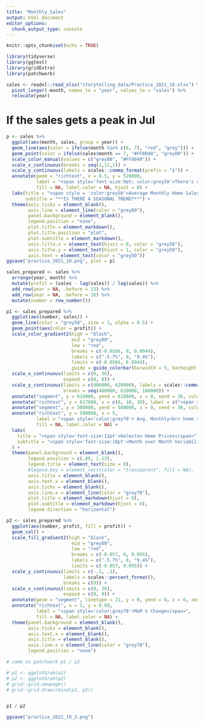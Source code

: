 ```yaml
---
title: "Monthly_Sales"
output: html_document
editor_options: 
  chunk_output_type: console
---
```


```r
knitr::opts_chunk$set(echo = TRUE)
```

```r
library(tidyverse)
library(ggtext)
library(gridExtra)
library(patchwork)
```


```r
sales <- readxl::read_xlsx("storytelling_data/Practice_2021_10.xlsx") %>% 
  pivot_longer(-month, names_to = "year", values_to = "sales") %>% 
  relocate(year)
```

# If the sales gets a peak in Jul 

```r
p <- sales %>% 
  ggplot(aes(month, sales, group = year)) +
  geom_line(aes(color = ifelse(month %in% c(6, 7), "red", "grey"))) +
  geom_point(color = ifelse(sales$month == 7, "#FF8040", "grey80")) + 
  scale_color_manual(values = c("grey80", "#FF8040")) +
  scale_x_continuous(breaks = seq(1,12,1)) +
  scale_y_continuous(labels = scales::comma_format(prefix = "$")) +
  annotate(geom = "richtext", x = 8.5, y = 520000,
           label = "<span style='font-size:9pt; color:grey50'>There's a upward jump <br> in <span style='color:#FF8040; font-size:12pt'>**July**</span> and the sales <br> quickly decreases after <br>that.</span>",
           fill = NA, label.color = NA, hjust = 0) +  
  labs(title = "<span style = 'color:grey50'>Average Monthly Home Sales of Halmiton: 2019-2021</span>",
       subtitle = "**IS THERE A SEASONAL TREND?**") +
  theme(axis.ticks = element_blank(),
        axis.line = element_line(color = "grey80"),
        panel.background = element_blank(),
        legend.position = "none",
        plot.title = element_markdown(),
        plot.title.position = "plot",
        plot.subtitle = element_markdown(),
        axis.title.x = element_text(hjust = 0, color = "grey50"),
        axis.title.y = element_text(hjust = 1, color = "grey50"),
        axis.text = element_text(color = "grey50"))
ggsave("practice_2021_10.png", plot = p)
```




```r
sales_prepared <- sales %>% 
  arrange(year, month) %>% 
  mutate(profit = (sales - lag(sales)) / lag(sales)) %>% 
  add_row(year = NA, .before = 13) %>% 
  add_row(year = NA, .before = 26) %>% 
  mutate(number = row_number()) 

p1 <- sales_prepared %>% 
  ggplot(aes(number, sales)) +
  geom_line(color = "grey50", size = 1, alpha = 0.5) +
  geom_point(aes(color = profit)) +
  scale_color_gradient2(high = "black",
                        mid = "grey80",
                        low = "red",
                        breaks = c(-0.0566, 0, 0.0944),
                        labels = c("-5.7%", 0, "9.4%"),
                        limits = c(-0.0566, 0.0944),
                        guide = guide_colorbar(barwidth = 5, barheight = 0.7, title.position = "top", title = "MoM change", frame.colour = "grey50")) +
  scale_x_continuous(limits = c(0, 36),
                     expand = c(0, 0)) +
  scale_y_continuous(limits = c(400000, 620000), labels = scales::comma_format(prefix = "$"), 
                     breaks = seq(400000, 620000, 100000)) +
  annotate("segment", y = 610000, yend = 610000, x = 0, xend = 36, color = "grey70") +
  annotate("richtext", y = 617000, x = c(6, 18, 30), label = c("<span style='color:grey70'>2019</span>", "<span style='color:grey70'>2020</span>", "<span style='color:grey70'>2021</span>"), fill = NA, label.color = NA) +
  annotate("segment", y = 500000, yend = 500000, x = 0, xend = 36, color = "grey70", linetype = 2) +
  annotate("richtext", y = 580000, x = 5,
           label = "<span style='color:grey70'> Avg. Monthly<br> home sales",
           fill = NA, label.color = NA) +
  labs(
    title = "<span style='font-size:12pt'>Halmiton Home Prices</span>",
    subtitle = "<span style='font-size:10pt'>Month over Month Variability has been <span style='color:red'>increasing</span></span>"
  ) +
  theme(panel.background = element_blank(),
        legend.position = c(.85, 1.13),
        legend.title = element_text(size = 8),
        #legend.key = element_rect(color = "transparent", fill = NA),
        axis.title = element_blank(),
        axis.text.x = element_blank(),
        axis.ticks = element_blank(),
        axis.line.x = element_line(color = "grey70"),
        plot.title = element_markdown(hjust = 0),
        plot.subtitle = element_markdown(hjust = 0),
        legend.direction = "horizontal")

p2 <- sales_prepared %>% 
  ggplot(aes(number, profit, fill = profit)) +
  geom_col() +
  scale_fill_gradient2(high = "black",
                        mid = "grey80",
                        low = "red",
                        breaks = c(-0.057, 0, 0.095),
                        labels = c("-5.7%", 0, "9.4%"),
                        limits = c(-0.057, 0.095)) +
  scale_y_continuous(limits = c(-.1, .1),
                     labels = scales::percent_format(),
                     breaks = c(0)) +
  scale_x_continuous(limits = c(0, 36),
                     expand = c(0, 0)) +
  annotate(geom = "segment", linetype = 21, y = 0, yend = 0, x = 0, xend = 36 ) +
  annotate("richtext", x = 5, y = 0.09, 
           label = "<span style='color:grey70'>MoM % Change</span>", 
           fill = NA, label.color = NA) +
  theme(panel.background = element_blank(),
        axis.ticks = element_blank(),
        axis.text.x = element_blank(),
        axis.title = element_blank(),
        axis.line.x = element_line(color = "grey70"),
        legend.position = "none") 

# same as patchwork p1 / p2

# p1 <- ggplotGrob(p1)
# p2 <- ggplotGrob(p2)
# grid::grid.newpage()
# grid::grid.draw(rbind(p1, p2))


p1 / p2 
```

```r
ggsave("practice_2021_10_2.png")
```